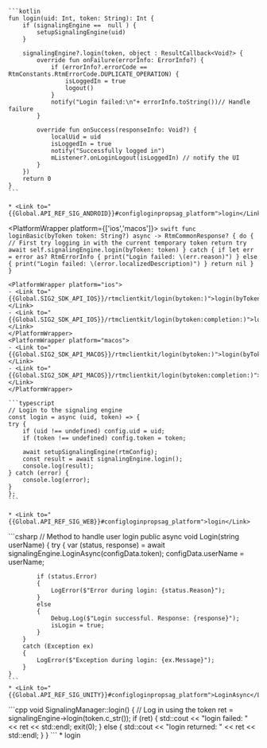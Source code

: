 <PlatformWrapper platform='android'>

    ```kotlin
    fun login(uid: Int, token: String): Int {
        if (signalingEngine ==  null ) {
            setupSignalingEngine(uid)
        }

        signalingEngine?.login(token, object : ResultCallback<Void?> {
            override fun onFailure(errorInfo: ErrorInfo?) {
                if (errorInfo?.errorCode == RtmConstants.RtmErrorCode.DUPLICATE_OPERATION) {
                    isLoggedIn = true
                    logout()
                }
                notify("Login failed:\n"+ errorInfo.toString())// Handle failure
            }

            override fun onSuccess(responseInfo: Void?) {
                localUid = uid
                isLoggedIn = true
                notify("Successfully logged in")
                mListener?.onLoginLogout(isLoggedIn) // notify the UI
            }           
        })
        return 0
    }
    ```
    
    * <Link to="{{Global.API_REF_SIG_ANDROID}}#configloginpropsag_platform">login</Link>
</PlatformWrapper>

<PlatformWrapper platform={['ios','macos']}>
    ```swift
    func loginBasic(byToken token: String?) async -> RtmCommonResponse? {
        do {
            // First try logging in with the current temporary token
            return try await self.signalingEngine.login(byToken: token)
        } catch {
            if let err = error as? RtmErrorInfo {
                print("Login failed: \(err.reason)")
            } else {
                print("Login failed: \(error.localizedDescription)")
            }
            return nil
        }
    }
    ```

    <PlatformWrapper platform="ios">
    - <Link to="{{Global.SIG2_SDK_API_IOS}}/rtmclientkit/login(bytoken:)">login(byToken:)</Link>
    - <Link to="{{Global.SIG2_SDK_API_IOS}}/rtmclientkit/login(bytoken:completion:)">login(byToken:completion:)</Link>
    </PlatformWrapper>
    <PlatformWrapper platform="macos">
    - <Link to="{{Global.SIG2_SDK_API_MACOS}}/rtmclientkit/login(bytoken:)">login(byToken:)</Link>
    - <Link to="{{Global.SIG2_SDK_API_MACOS}}/rtmclientkit/login(bytoken:completion:)">login(byToken:completion:)</Link>
    </PlatformWrapper>
</PlatformWrapper>

<PlatformWrapper platform = 'web'>

    ```typescript
    // Login to the signaling engine
    const login = async (uid, token) => {
    try {
        if (uid !== undefined) config.uid = uid;
        if (token !== undefined) config.token = token;

        await setupSignalingEngine(rtmConfig);
        const result = await signalingEngine.login();
        console.log(result);
    } catch (error) {
        console.log(error);
    }
    };
    ```

    * <Link to="{{Global.API_REF_SIG_WEB}}#configloginpropsag_platform">login</Link>
</PlatformWrapper>
<PlatformWrapper platform='unity'>
    ```csharp
    // Method to handle user login
    public async void Login(string userName)
    {
        try
        {
            var (status, response) = await signalingEngine.LoginAsync(configData.token);
            configData.userName = userName;

            if (status.Error)
            {
                LogError($"Error during login: {status.Reason}");
            }
            else
            {
                Debug.Log($"Login successful. Response: {response}");
                isLogin = true;
            }
        }
        catch (Exception ex)
        {
            LogError($"Exception during login: {ex.Message}");
        }
    }
    ```
    * <Link to="{{Global.API_REF_SIG_UNITY}}#configloginpropsag_platform">LoginAsync</Link>

</PlatformWrapper>
<PlatformWrapper platform='linux-cpp'>
    ```cpp
    void SignalingManager::login()
    {        
        // Log in using the token
        ret = signalingEngine->login(token.c_str());
        if (ret)
        {
            std::cout << "login failed: " << ret << std::endl;
            exit(0);
        }
        else
        {
            std::cout << "login returned: " << ret << std::endl;
        }
    }
    ```
    * <Link to="{{Global.API_REF_SIG_LNX_CPP}}#configloginpropsag_platform">login</Link>

</PlatformWrapper>

